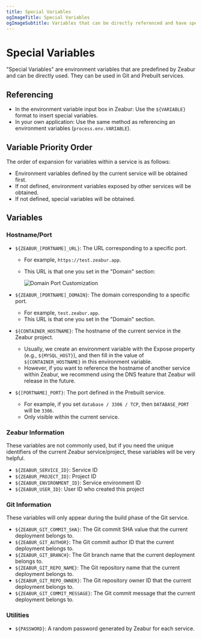 ```yaml
---
title: Special Variables
ogImageTitle: Special Variables
ogImageSubtitle: Variables that can be directly referenced and have special meanings.
---
```


# Special Variables

"Special Variables" are environment variables that are predefined by Zeabur and can be directly used.
They can be used in Git and Prebuilt services.

## Referencing

- In the environment variable input box in Zeabur: Use the `${VARIABLE}` format to insert special variables.
- In your own application: Use the same method as referencing an environment variables (`process.env.VARIABLE`).

## Variable Priority Order

The order of expansion for variables within a service is as follows:

- Environment variables defined by the current service will be obtained first.
- If not defined, environment variables exposed by other services will be obtained.
- If not defined, special variables will be obtained.

## Variables

### Hostname/Port

- `${ZEABUR_[PORTNAME]_URL}`: The URL corresponding to a specific port.
  - For example, `https://test.zeabur.app`.
  - This URL is that one you set in the "Domain" section:

    ![Domain Port Customization](/deploy/special-variables/domain-port-customization.png)

- `${ZEABUR_[PORTNAME]_DOMAIN}`: The domain corresponding to a specific port.
  - For example, `test.zeabur.app`.
  - This URL is that one you set in the "Domain" section.
- `${CONTAINER_HOSTNAME}`: The hostname of the current service in the Zeabur project.
    - Usually, we create an environment variable with the Expose property (e.g., `${MYSQL_HOST}`),
      and then fill in the value of `${CONTAINER_HOSTNAME}` in this environment variable.
    - However, if you want to reference the hostname of another service within Zeabur, we recommend using the DNS feature that Zeabur will release in the future.
- `${[PORTNAME]_PORT}`: The port defined in the Prebuilt service.
    - For example, if you set `database / 3306 / TCP`, then `DATABASE_PORT` will be `3306`.
    - Only visible within the current service.

### Zeabur Information

These variables are not commonly used, but if you need the unique identifiers of the current Zeabur service/project,
these variables will be very helpful.

- `${ZEABUR_SERVICE_ID}`: Service ID
- `${ZEABUR_PROJECT_ID}`: Project ID
- `${ZEABUR_ENVIRONMENT_ID}`: Service environment ID
- `${ZEABUR_USER_ID}`: User ID who created this project

### Git Information

These variables will only appear during the build phase of the Git service.

- `${ZEABUR_GIT_COMMIT_SHA}`: The Git commit SHA value that the current deployment belongs to.
- `${ZEABUR_GIT_AUTHOR}`: The Git commit author ID that the current deployment belongs to.
- `${ZEABUR_GIT_BRANCH}`: The Git branch name that the current deployment belongs to.
- `${ZEABUR_GIT_REPO_NAME}`: The Git repository name that the current deployment belongs to.
- `${ZEABUR_GIT_REPO_OWNER}`: The Git repository owner ID that the current deployment belongs to.
- `${ZEABUR_GIT_COMMIT_MESSAGE}`: The Git commit message that the current deployment belongs to.

### Utilities

- `${PASSWORD}`: A random password generated by Zeabur for each service.
